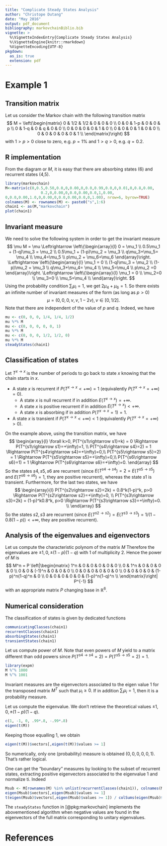 ---
title: "Complicate Steady States Analysis"
author: "Christope Dutang"
date: "May 2016"
output: pdf_document
bibliography: markovchainBiblio.bib
vignette: >
  %\VignetteIndexEntry{Complicate Steady States Analysis} 
  %\VignetteEngine{knitr::rmarkdown}  
  %VignetteEncoding{UTF-8}
pkgdown:
  as_is: true
  extension: pdf
---

# Example 1 

## Transition matrix
Let us consider the Markov chain with the following transition matrix
$$
M = \left(\begin{matrix}
0 & 1/2 & 1/2 & 0 & 0 & 0 \\
0 & 0 & 1-p & 0 & 0 & p \\
0 & 1-q & 0 & q & 0 & 0 \\
0 & 0 & 0 & 0 & 1 & 0 \\
0 & 0 & 0 & 1 & 0 & 0 \\
0 & 0 & 0 & 0 & 0 & 1 \\
\end{matrix}\right)
$$
with $1>p>0$ close to zero, e.g. $p=1\%$ and $1>q>0$, e.g. $q=0.2$.

## R implementation 
From the diagram or $M$, it is easy that there are absorbing states (6) and recurrent states (4,5).
```{r, message=FALSE}
library(markovchain)
M<-matrix(c(0,0.5,0.50,0.0,0,0.00,0,0.0,0.99,0.0,0,0.01,0,0.8,0.00,
                0.2,0,0.00,0,0.0,0.00,0.0,1,0.00,
0,0.0,0.00,1.0,0,0.00,0,0.0,0.00,0.0,0,1.00), nrow=6, byrow=TRUE)
colnames(M) <- rownames(M) <- paste0("s",1:6)
chain1 <- as(M,"markovchain")
plot(chain1)
```

## Invariant measure
We need to solve the following system in order to get the invariant measure
$$
\mu M = \mu
\Leftrightarrow
\left\{\begin{array}{l}
0 = \mu_1 \\
0.5\mu_1 + (1-q)\mu_3 = \mu_2 \\
0.5\mu_1 + (1-p)\mu_2 = \mu_3 \\
q\mu_3+\mu_5= \mu_4 \\
\mu_4=\mu_5 \\
p\mu_2 + \mu_6=\mu_6
\end{array}\right.
\Leftrightarrow
\left\{\begin{array}{l}
\mu_1 = 0  \\
 (1-q)\mu_3 = \mu_2 \\
 (1-p)\mu_2 = \mu_3 \\
q\mu_3+\mu_4= \mu_4 \\
\mu_5=\mu_4 \\
p\mu_2 =0
\end{array}\right.
\Leftrightarrow
\left\{\begin{array}{l}
\mu_1 = 0  \\
 \mu_2=0 \\
 \mu_3=0 \\
\mu_5=\mu_4 \\
\end{array}\right.
$$
Using the probability condition $\sum_i \mu_i=1$, we get $2\mu_4+\mu_6=1$.
So there exists an infinite number of invariant measures of the form (as long as $p>0$)
$$
\mu = (0, 0, 0, \nu, \nu, 1-2\nu), \nu\in[0,1/2].
$$
Note that there are independent of the value of $p$ and $q$.
Indeed, we have
```{r}
mu <- c(0, 0, 0, 1/4, 1/4, 1/2)
mu %*% M 
mu <- c(0, 0, 0, 0, 0, 1)
mu %*% M 
mu <- c(0, 0, 0, 1/2, 1/2, 0)
mu %*% M 
steadyStates(chain1)
```


## Classification of states
Let $T^{x\rightarrow x}$ is the number of periods to go back to state $x$ knowing that the chain starts in $x$.  

* A state $x$ is recurrent if $P(T^{x\rightarrow x}<+\infty)=1$ (equivalently $P(T^{x\rightarrow x}=+\infty)=0$).  
    * A state $x$ is null recurrent if in addition $E(T^{x\rightarrow x})=+\infty$.
    * A state $x$ is positive recurrent if in addition $E(T^{x\rightarrow x})<+\infty$.
    * A state $x$ is absorbing if in addition  $P(T^{x\rightarrow x}=1)=1$.  
* A state $x$ is transient if $P(T^{x\rightarrow x}<+\infty)<1$ (equivalently $P(T^{x\rightarrow x}=+\infty)>0$).  


On the example above, using the transition matrix, we have
$$
\begin{array}{l}
\forall k>0, P(T^{s1\rightarrow s1}=k) = 0 \Rightarrow P(T^{s1\rightarrow s1}=+\infty)=1, \\
P(T^{s4\rightarrow s4}=2) = 1  \Rightarrow P(T^{s4\rightarrow s4}=+\infty)=0,\\
P(T^{s5\rightarrow s5}=2) = 1  \Rightarrow P(T^{s5\rightarrow s5}=+\infty)=0,\\
P(T^{s6\rightarrow s6}=1) = 1  \Rightarrow P(T^{s6\rightarrow s6}=+\infty)=0.
\end{array}
$$
So the states $s4, s5, s6$ are recurrent (since $E(T^{s4\rightarrow s4})=2=E(T^{s5\rightarrow s5})$
and $E(T^{s6\rightarrow s6})=1$, they are positive recurrent), whereas the state $s1$ is transient.
Furthermore, for the last two states, we have
$$
\begin{array}{l}
P(T^{s2\rightarrow s2}=2k) = 0.8^k(1-p)^k, p>0 \Rightarrow P(T^{s2\rightarrow s2}=+\infty)=0, \\
P(T^{s3\rightarrow s3}=2k) = (1-p)^k0.8^k, p>0 \Rightarrow P(T^{s3\rightarrow s3}=+\infty)=0. \\
\end{array}
$$
So the states $s2, s3$ are recurrent (since $E(T^{s2\rightarrow s2})=E(T^{s3\rightarrow s3})=1/(1-0.8(1-p))<+\infty$, they are positive recurrent).


## Analysis of the eigenvalues and eigenvectors
Let us compute the characteristic polynom of the matrix $M$
\begin{eqnarray*}
\chi_M(x) &=&
\left|\begin{matrix}
-x & 1/2 & 1/2 & 0 & 0 & 0 \\
0 & -x & 1-p & 0 & 0 & p \\
0 & 1-q & -x & q & 0 & 0 \\
0 & 0 & 0 & -x & 1 & 0 \\
0 & 0 & 0 & 1 & -x & 0 \\
0 & 0 & 0 & 0 & 0 & 1-x \\
\end{matrix}\right|
= 
\left|\begin{matrix}
-x & 1/2 & 1/2 & 0 & 0  \\
0 & -x & 1-p & 0 & 0  \\
0 & 1-q & -x & q & 0  \\
0 & 0 & 0 & -x & 1  \\
0 & 0 & 0 & 1 & -x  \\
\end{matrix}\right|
(1-x)
\\
&=& 
-(1-x)
\left|\begin{matrix}
-x & 1/2 & 1/2  & 0  \\
0 & -x & 1-p  & 0  \\
0 & 1-q & -x  & 0  \\
0 & 0 & 0  & 1  \\
\end{matrix}\right|
-x(1-x)
\left|\begin{matrix}
-x & 1/2 & 1/2 & 0   \\
0 & -x & 1-p & 0   \\
0 & 1-q & -x & q   \\
0 & 0 & 0 & -x   \\
\end{matrix}\right|
\\
&=& 
-(1-x)
\left|\begin{matrix}
-x & 1/2 & 1/2    \\
0 & -x & 1-p    \\
0 & 1-q & -x    \\
\end{matrix}\right|
+x^2(1-x)
\left|\begin{matrix}
-x & 1/2 & 1/2    \\
0 & -x & 1-p    \\
0 & 1-q & -x    \\
\end{matrix}\right|
\\
&=& 
+x(1-x)
\left|\begin{matrix}
 -x & 1-p    \\
 1-q & -x    \\
\end{matrix}\right|
-x^3(1-x)
\left|\begin{matrix}
 -x & 1-p    \\
 1-q & -x    \\
\end{matrix}\right|
\\
&=& 
[x(1-x)
-x^3(1-x)
](x^2-(1-p)(1-q))
=
x(1-x)^2(1+x)(x-(1-p)(1-q))(x+(1-p)(1-q))
\end{eqnarray*}
Therefore the eigenvalues are $\pm 1, 0, \pm(1-p)(1-q)$ with 1 of multiplicity 2.
Hence the power of $M$ is 
$$
M^n  = P \left|\begin{matrix}
1^n & 0 & 0 & 0 & 0 & 0 \\
0 & 1^n & 0 & 0 & 0 & 0 \\
0 & 0 & (-1)^n & 0 & 0 & 0 \\
0 & 0 & 0 & 0 & 0 & 0 \\
0 & 0 & 0 & 0 & (1-p)^n(1-q)^n & 0 \\
0 & 0 & 0 & 0 & 0 & (1-p)^n(1-q)^n \\
\end{matrix}\right| P^{-1}
$$
with an appropriate matrix $P$ changing base in $\mathbb R^6$.

## Numerical consideration

The classification of states is given by dedicated functions
```{r}
communicatingClasses(chain1)
recurrentClasses(chain1)
absorbingStates(chain1)
transientStates(chain1)
```

Let us compute power of $M$. Note that even powers of $M$ yield to a matrix
different than odd powers since $P(T^{s4\rightarrow s4}=2)=P(T^{s5\rightarrow s5}=2)=1$.
```{r}
library(expm)
M %^% 1000
M %^% 1001
```


Invariant measures are the eigenvectors associated to the eigen value 1 
for the transposed matrix $M^T$ such that $\mu_i\geq 0$. If in addition $\sum_i \mu_i=1$,
then it is a probability measure.

Let us compute the eigenvalue. We don't retrieve the theoretical values $\pm 1, 0, \pm(1-p)(1-q)$.
```{r}
c(1, -1, 0, .99*.8, -.99*.8)
eigen(t(M))
```
Keeping those equalling 1, we obtain
```{r}
eigen(t(M))$vectors[,eigen(t(M))$values >= 1]
```
So numerically, only one (probability) measure is obtained $(0,0,0,0,0,1)$. That's rather logical.

One can get the "boundary" measures by looking to the subset of recurrent states, extracting positive eigenvectors associated to the eigenvalue 1 and normalize ti. Indeed
```{r}
Msub <- M[rownames(M) %in% unlist(recurrentClasses(chain1)), colnames(M) %in% unlist(recurrentClasses(chain1))]
eigen(Msub)$vectors[,eigen(Msub)$values >= 1]
t(eigen(Msub)$vectors[,eigen(Msub)$values >= 1]) / colSums(eigen(Msub)$vectors[,eigen(Msub)$values >= 1])
```

The `steadyStates` function in [@pkg:markovchain] implements the abovementioned algorithm when negative values are found in the eigenvectors of the full matrix corresponding to unitary eigenvalues.

# References